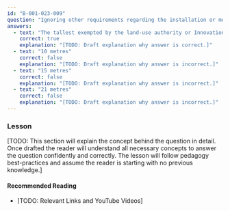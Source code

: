 ```yaml
---
id: "B-001-023-009"
question: "Ignoring other requirements regarding the installation or modification of an antenna system, what is the tallest antenna structure you could erect without public consultation?"
answers:
  - text: "The tallest exempted by the land-use authority or Innovation, Science and Economic Development Canada"
    correct: true
    explanation: "[TODO: Draft explanation why answer is correct.]"
  - text: "10 metres"
    correct: false
    explanation: "[TODO: Draft explanation why answer is incorrect.]"
  - text: "15 metres"
    correct: false
    explanation: "[TODO: Draft explanation why answer is incorrect.]"
  - text: "21 metres"
    correct: false
    explanation: "[TODO: Draft explanation why answer is incorrect.]"
---
```


### Lesson

[TODO: This section will explain the concept behind the question in detail. Once drafted the reader will understand all necessary concepts to answer the question confidently and correctly. The lesson will follow pedagogy best-practices and assume the reader is starting with no previous knowledge.]

#### Recommended Reading

- [TODO: Relevant Links and YouTube Videos]
